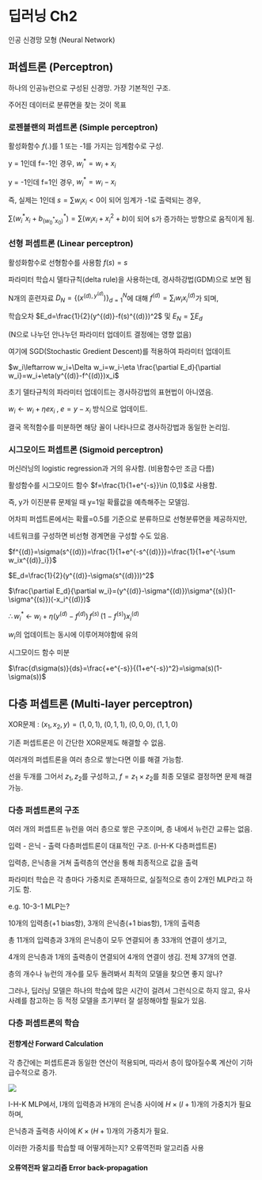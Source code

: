 # 딥러닝 Ch2 {.unnumbered}

인공 신경망 모형 (Neural Network)

## 퍼셉트론 (Perceptron)

하나의 인공뉴런으로 구성된 신경망. 가장 기본적인 구조.

주어진 데이터로 분류면을 찾는 것이 목표

### 로젠블랜의 퍼셉트론 (Simple perceptron)

활성화함수 $f(.)$를 1 또는 -1를 가지는 임계함수로 구성.

y = 1인데 f=-1인 경우, $w_i^*=w_i+x_i$

y = -1인데 f=1인 경우, $w_i^*=w_i-x_i$

즉, 실제는 1인데 $s=\sum w_ix_i<0$이 되어 임계가 -1로 출력되는 경우,

$\sum (w_i^*x_i+b^*_{(w^*_0x_0)})=\sum (w_ix_i+x_i^2+b)$이 되어 s가 증가하는 방향으로 움직이게 됨.

### 선형 퍼셉트론 (Linear perceptron)

활성화함수로 선형함수를 사용함 $f(s)=s$

파라미터 학습시 델타규칙(delta rule)을 사용하는데, 경사하강법(GDM)으로 보면 됨

N개의 훈련자료 $D_N=\{(x^{(d),y^{(d)}})\}_{d=1}^N$에 대해 $f^{(d)}=\sum_i w_ix_i^{(d)}$가 되며,

학습오차 $E_d=\frac{1}{2}(y^{(d)}-f(s)^{(d)})^2$ 및 $E_N=\sum E_d$

(N으로 나누던 안나누던 파라미터 업데이트 결정에는 영향 없음)

여기에 SGD(Stochastic Gredient Descent)를 적용하여 파라미터 업데이트

$w_i\leftarrow w_i+\Delta w_i=w_i-\eta \frac{\partial E_d}{\partial w_i}=w_i+\eta(y^{(d)}-f^{(d)})x_i$

::: {.callout}
초기 델타규칙의 파라미터 업데이트는 경사하강법의 표현법이 아니였음.

$w_i\leftarrow w_i+\eta ex_i\;,\;e=y-x_i$ 방식으로 업데이트.

결국 목적함수를 미분하면 해당 꼴이 나타나므로 경사하강법과 동일한 논리임.
:::

### 시그모이드 퍼셉트론 (Sigmoid perceptron)

머신러닝의 logistic regression과 거의 유사함. (비용함수만 조금 다름)

활성함수를 시그모이드 함수 $f=\frac{1}{1+e^{-s}}\in (0,1)$로 사용함.

즉, y가 이진분류 문제일 때 y=1일 확률값을 예측해주는 모델임.

어차피 퍼셉트론에서는 확률=0.5를 기준으로 분류하므로 선형분류면을 제공하지만,

네트워크를 구성하면 비선형 경계면을 구성할 수도 있음.

$f^{(d)}=\sigma(s^{(d)})=\frac{1}{1+e^{-s^{(d)}}}=\frac{1}{1+e^{-\sum w_ix^{(d)}_i}}$

$E_d=\frac{1}{2}(y^{(d)}-\sigma(s^{(d)}))^2$

$\frac{\partial E_d}{\partial w_i}=(y^{(d)}-\sigma^{(d)})\sigma^{(s)}(1-\sigma^{(s)})(-x_i^{(d)})$

$\therefore w_i^*\;\leftarrow\;w_i+\eta (y^{(d)}-f^{(d)})\,f^{(s)}\,(1-f^{(s)})x_i^{(d)}$

$w_i$의 업데이트는 동시에 이루어져야함에 유의

::: {.callout}
시그모이드 함수 미분

$\frac{d\sigma(s)}{ds}=\frac{+e^{-s}}{(1+e^{-s})^2}=\sigma(s)(1-\sigma(s))$
:::

## 다층 퍼셉트론 (Multi-layer perceptron)

XOR문제 : $(x_1,x_2,y)=(1,0,1),\;(0,1,1),\;(0,0,0),\;(1,1,0)$

기존 퍼셉트론은 이 간단한 XOR문제도 해결할 수 없음.

여러개의 퍼셉트론을 여러 층으로 쌓는다면 이를 해결 가능함.

선을 두개를 그어서 $z_1,z_2$를 구성하고, $f=z_1\times z_2$를 최종 모델로 결정하면 문제 해결 가능.

### 다층 퍼셉트론의 구조

여러 개의 퍼셉트론 뉴런을 여러 층으로 쌓은 구조이며, 층 내에서 뉴런간 교류는 없음.

입력 - 은닉 - 출력 다층퍼셉트론이 대표적인 구조. (I-H-K 다층퍼셉트론)

입력층, 은닉층을 거쳐 출력층의 연산을 통해 최종적으로 값을 출력

파라미터 학습은 각 층마다 가중치로 존재하므로, 실질적으로 층이 2개인 MLP라고 하기도 함.

::: {.callout}
e.g. 10-3-1 MLP는?

10개의 입력층(+1 bias항), 3개의 은닉층(+1 bias항), 1개의 출력층

총 11개의 입력층과 3개의 은닉층이 모두 연결되어 총 33개의 연결이 생기고,

4개의 은닉층과 1개의 출력층이 연결되어 4개의 연결이 생김. 전체 37개의 연결.
:::

층의 개수나 뉴런의 개수를 모두 돌려봐서 최적의 모델을 찾으면 좋지 않나?

그러나, 딥러닝 모델은 하나의 학습에 많은 시간이 걸려서 그런식으로 하지 않고, 유사 사례를 참고하는 등 적정 모델을 초기부터 잘 설정해야할 필요가 있음.

### 다층 퍼셉트론의 학습

#### 전향계산 Forward Calculation

각 층간에는 퍼셉트론과 동일한 연산이 적용되며, 따라서 층이 많아질수록 계산이 기하급수적으로 증가.

![](image/deeplearning_MLP.png)

I-H-K MLP에서, I개의 입력층과 H개의 은닉층 사이에 $H\times (I+1)$개의 가중치가 필요하며,

은닉층과 출력층 사이에 $K\times (H+1)$개의 가중치가 필요.

이러한 가중치를 학습할 때 어떻게하는지? 오류역전파 알고리즘 사용

#### 오류역전파 알고리즘 Error back-propagation

